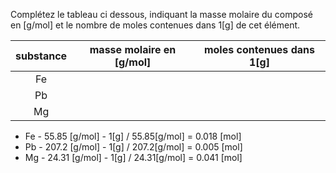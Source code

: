 :::::: {.Exercise-container}
::: {.Exercise data-latex=""}

Complétez le tableau ci dessous, indiquant la masse molaire du composé en [g/mol] et le nombre de moles contenues dans 1[g] de cet élément.

:::

| substance | masse molaire en [g/mol] | moles contenues dans 1[g] |
| :-------: | :----------------------: | :-----------------------: |
|     Fe    |                          |                           |
|     Pb    |                          |                           |
|     Mg    |                          |                           |

::::::

::: {.Answer data-latex=""}

- Fe - 55.85 [g/mol]  - 1[g] / 55.85[g/mol] = 0.018 [mol]  
- Pb - 207.2 [g/mol] - 1[g] / 207.2[g/mol] = 0.005 [mol]  
- Mg - 24.31 [g/mol] - 1[g] / 24.31[g/mol] = 0.041 [mol]

:::
